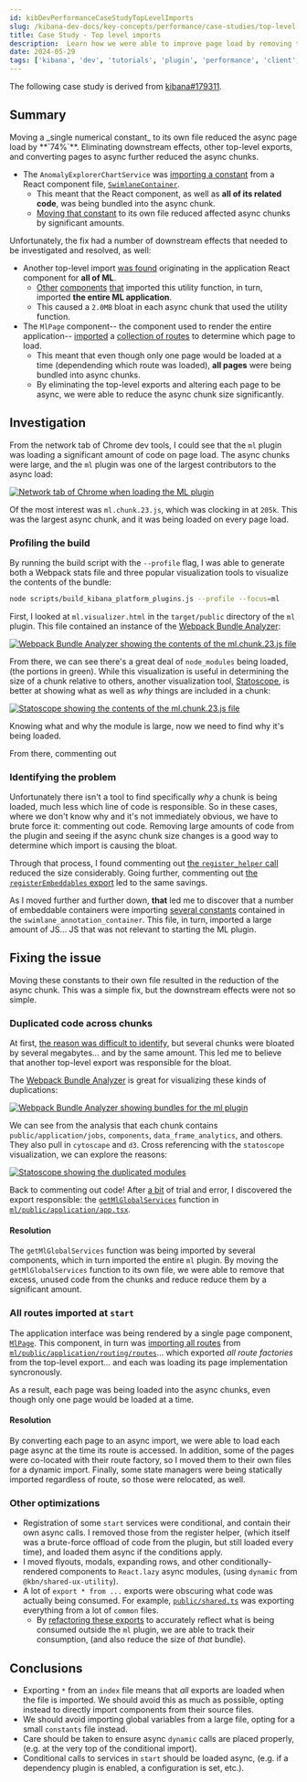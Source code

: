 ```yaml
---
id: kibDevPerformanceCaseStudyTopLevelImports
slug: /kibana-dev-docs/key-concepts/performance/case-studies/top-level-imports
title: Case Study - Top level imports
description:  Learn how we were able to improve page load by removing top-level imports and adding async imports.
date: 2024-05-29
tags: ['kibana', 'dev', 'tutorials', 'plugin', 'performance', 'client', 'optimization']
---
```


<DocCallOut>The following case study is derived from [kibana#179311](https://github.com/elastic/kibana/pull/179311).</DocCallOut>

## Summary

<DocCallOut color="success">
Moving a _single numerical constant_ to its own file reduced the async page load by **`74%`**.  Eliminating downstream effects, other top-level exports, and converting pages to async further reduced the async chunks.
</DocCallOut>

- The `AnomalyExplorerChartService` was [importing a constant](https://github.com/clintandrewhall/kibana/blob/1c1e20afdb883fc279c5a06d4b71f8e577f8dad6/x-pack/plugins/ml/public/application/services/anomaly_explorer_charts_service.ts#L26) from a React component file, [`SwimlaneContainer`](https://github.com/clintandrewhall/kibana/blob/1c1e20afdb883fc279c5a06d4b71f8e577f8dad6/x-pack/plugins/ml/public/application/explorer/swimlane_container.tsx#L85).  
  - This meant that the React component, as well as __all of its related code__, was being bundled into the async chunk.
  - [Moving that constant](https://github.com/elastic/kibana/pull/179311/commits/c2c81d32c6c689514b78efdf2484b1513fdc0b9e) to its own file reduced affected async chunks by significant amounts.

Unfortunately, the fix had a number of downstream effects that needed to be investigated and resolved, as well:

- Another top-level import [was found](https://github.com/elastic/kibana/blob/bfc91b0cb035b39916a5efc64ace31e88a230ec5/x-pack/plugins/ml/public/application/app.tsx#L57-L87) originating in the application React component for __all of ML__.
  - [Other](https://github.com/elastic/kibana/blob/bfc91b0cb035b39916a5efc64ace31e88a230ec5/x-pack/plugins/ml/public/application/management/jobs_list/components/jobs_list_page/jobs_list_page.tsx#L39) [components](https://github.com/elastic/kibana/blob/bfc91b0cb035b39916a5efc64ace31e88a230ec5/x-pack/plugins/ml/public/embeddables/common/resolve_job_selection.tsx#L16) [that](https://github.com/elastic/kibana/blob/bfc91b0cb035b39916a5efc64ace31e88a230ec5/x-pack/plugins/ml/public/embeddables/job_creation/common/create_flyout.tsx#L19) imported this utility function, in turn, imported __the entire ML application__.
  - This caused a `2.0MB` bloat in each async chunk that used the utility function.
- The `MlPage` component-- the component used to render the entire application-- [imported](https://github.com/elastic/kibana/blob/bfc91b0cb035b39916a5efc64ace31e88a230ec5/x-pack/plugins/ml/public/application/components/ml_page/ml_page.tsx#L22) a [collection of routes](https://github.com/elastic/kibana/blob/bfc91b0cb035b39916a5efc64ace31e88a230ec5/x-pack/plugins/ml/public/application/routing/routes/index.ts) to determine which page to load.
  - This meant that even though only one page would be loaded at a time (dependending which route was loaded), __all pages__ were being bundled into async chunks.
  - By eliminating the top-level exports and altering each page to be async, we were able to reduce the async chunk size significantly.

## Investigation

From the network tab of Chrome dev tools, I could see that the `ml` plugin was loading a significant amount of code on page load.  The async chunks were large, and the `ml` plugin was one of the largest contributors to the async load:
  
[![Network tab of Chrome when loading the ML plugin](./assets/top_level_imports_before.png)](./assets/top_level_imports_before.png)

Of the most interest was `ml.chunk.23.js`, which was clocking in at `205k`.  This was the largest async chunk, and it was being loaded on every page load.

### Profiling the build

By running the build script with the `--profile` flag, I was able to generate both a Webpack stats file and three popular visualization tools to visualize the contents of the bundle:

```bash
node scripts/build_kibana_platform_plugins.js --profile --focus=ml
```

First, I looked at `ml.visualizer.html` in the `target/public` directory of the `ml` plugin.  This file contained an instance of the [Webpack Bundle Analyzer](https://chrisbateman.github.io/webpack-visualizer/):

[![Webpack Bundle Analyzer showing the contents of the ml.chunk.23.js file](./assets/top_level_imports_mpv.png)](./assets/top_level_imports_mpv.png)

From there, we can see there's a great deal of `node_modules` being loaded, (the portions in green).  While this visualization is useful in determining the size of a chunk relative to others, another visualization tool, [Statoscope](https://statoscope.tech/), is better at showing what as well as _why_ things are included in a chunk:
  
[![Statoscope showing the contents of the ml.chunk.23.js file](./assets/top_level_imports_stato_modules.png)](./assets/top_level_imports_stato_modules.png)

Knowing what and why the module is large, now we need to find why it's being loaded.  

From there, commenting out 

### Identifying the problem

Unfortunately there isn't a tool to find specifically _why_ a chunk is being loaded, much less which line of code is responsible.  So in these cases, where we don't know why and it's not immediately obvious, we have to brute force it: commenting out code.  Removing large amounts of code from the plugin and seeing if the async chunk size changes is a good way to determine which import is causing the bloat.

Through that process, I found commenting out [the `register_helper` call](https://github.com/elastic/kibana/blob/bfc91b0cb035b39916a5efc64ace31e88a230ec5/x-pack/plugins/ml/public/plugin.ts#L232-L239) reduced the size considerably.  Going further, commenting out [the `registerEmbeddables` export](https://github.com/elastic/kibana/blob/bfc91b0cb035b39916a5efc64ace31e88a230ec5/x-pack/plugins/ml/public/register_helper/index.ts#L8) led to the same savings.

As I moved further and further down, __that__ led me to discover that a number of embeddable containers were importing [several constants](https://github.com/elastic/kibana/blob/bfc91b0cb035b39916a5efc64ace31e88a230ec5/x-pack/plugins/ml/public/application/explorer/swimlane_annotation_container.tsx#L18-L19) contained in the `swimlane_annotation_container`.  This file, in turn, imported a large amount of JS... JS that was not relevant to starting the ML plugin.

## Fixing the issue

Moving these constants to their own file resulted in the reduction of the async chunk.  This was a simple fix, but the downstream effects were not so simple.

### Duplicated code across chunks

At first, [the reason was difficult to identify](https://github.com/elastic/kibana/pull/179311#issuecomment-2019333617), but several chunks were bloated by several megabytes... and by the same amount.  This led me to believe that another top-level export was responsible for the bloat.

The [Webpack Bundle Analyzer](https://github.com/webpack-contrib/webpack-bundle-analyzer) is great for visualizing these kinds of duplications:

[![Webpack Bundle Analyzer showing bundles for the `ml` plugin](./assets/top_level_imports_wba.png)](./assets/top_level_imports_wba.png)

We can see from the analysis that each chunk contains `public/application/jobs`, `components`, `data_frame_analytics`, and others.  They also pull in `cytoscape` and `d3`.  Cross referencing with the `statoscope` visualization, we can explore the reasons:

[![Statoscope showing the duplicated modules](./assets/top_level_imports_stato_duplicates.png)](./assets/top_level_imports_stato_duplicates.png)

Back to commenting out code!  After [a bit](https://github.com/elastic/kibana/pull/179311#issuecomment-2019394457) of trial and error, I discovered the export responsible: the [`getMlGlobalServices`](https://github.com/elastic/kibana/blob/bfc91b0cb035b39916a5efc64ace31e88a230ec5/x-pack/plugins/ml/public/application/app.tsx#L57-L87) function in [`ml/public/application/app.tsx`](https://github.com/elastic/kibana/blob/bfc91b0cb035b39916a5efc64ace31e88a230ec5/x-pack/plugins/ml/public/application/app.tsx).

#### Resolution

The `getMlGlobalServices` function was being imported by several components, which in turn imported the entire `ml` plugin.  By moving the `getMlGlobalServices` function to its own file, we were able to remove that excess, unused code from the chunks and reduce reduce them by a significant amount.

### All routes imported at `start`

The application interface was being rendered by a single page component, [`MlPage`](https://github.com/elastic/kibana/blob/bfc91b0cb035b39916a5efc64ace31e88a230ec5/x-pack/plugins/ml/public/application/components/ml_page/ml_page.tsx).  This component, in turn was [importing all routes](https://github.com/elastic/kibana/blob/bfc91b0cb035b39916a5efc64ace31e88a230ec5/x-pack/plugins/ml/public/application/components/ml_page/ml_page.tsx#L22) from [`ml/public/application/routing/routes`](https://github.com/elastic/kibana/blob/bfc91b0cb035b39916a5efc64ace31e88a230ec5/x-pack/plugins/ml/public/application/routing/routes)... which exported _all route factories_ from the top-level export... and each was loading its page implementation syncronously.

As a result, each page was being loaded into the async chunks, even though only one page would be loaded at a time.  

#### Resolution

By converting each page to an async import, we were able to load each page async at the time its route is accessed.  In addition, some of the pages were co-located with their route factory, so I moved them to their own files for a dynamic import.  Finally, some state managers were being statically imported regardless of route, so those were relocated, as well.

### Other optimizations

- Registration of some `start` services were conditional, and contain their own async calls. I removed those from the register helper, (which itself was a brute-force offload of code from the plugin, but still loaded every time), and loaded them async if the conditions apply.
- I moved flyouts, modals, expanding rows, and other conditionally-rendered components to `React.lazy` async modules, (using `dynamic` from `@kbn/shared-ux-utility`).
- A lot of `export * from ...` exports were obscuring what code was actually being consumed.  For example, [`public/shared.ts`](https://github.com/elastic/kibana/blob/bfc91b0cb035b39916a5efc64ace31e88a230ec5/x-pack/plugins/ml/public/shared.ts) was exporting everything from a lot of `common` files.
  - By [refactoring these exports](https://github.com/clintandrewhall/kibana/blob/c4790b6315662b940d0794faca0ddafd8b6faedc/x-pack/plugins/ml/public/shared.ts) to accurately reflect what is being consumed outside the `ml` plugin, we are able to track their consumption, (and also reduce the size of _that_ bundle).

## Conclusions

- Exporting `*` from an `index` file means that _all_ exports are loaded when the file is imported.  We should avoid this as much as possible, opting instead to directly import components from their source files.
- We should avoid importing global variables from a large file, opting for a small `constants` file instead.
- Care should be taken to ensure async `dynamic` calls are placed properly, (e.g. at the very top of the conditional import).
- Conditional calls to services in `start` should be loaded async, (e.g. if a dependency plugin is enabled, a configuration is set, etc.).